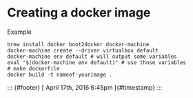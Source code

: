 

Creating a docker image
=======================

Example

    brew install docker boot2docker docker-machine
    docker-machine create --driver virtualbox default
    docker-machine env default # will output some variables
    eval "$(docker-machine env default)" # use those variables
    # make dockerfile
    docker build -t nameof-yourimage .

::: {#footer}
[ April 17th, 2016 6:45pm ]{#timestamp}
:::


